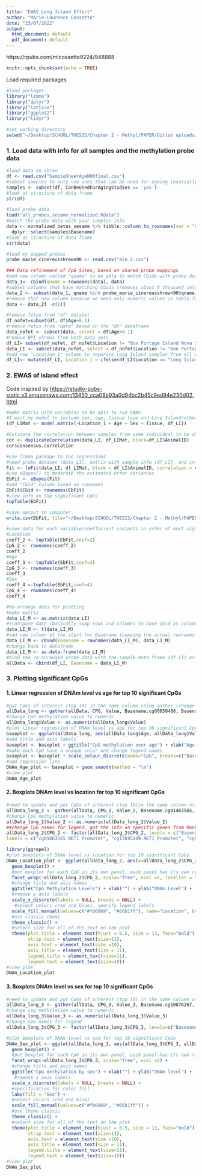 ```yaml
---
title: "EWAS Long Island Effect"
author: "Marie-Laurence Cossette"
date: "23/07/2022"
output:
  html_document: default
  pdf_document: default
---
```


https://rpubs.com/mlcossette9224/948888

```r
knitr::opts_chunk$set(echo = TRUE)
```

Load required packages

```r
#load packages
library("limma")
library("dplyr")
library("lattice")
library("ggplot2")
library("tidyr")

#set working directory
setwd("~/Desktop/SCHOOL/THESIS/Chapter 2 - Methyl/PAPER/Gitlab uploads/")
```

### 1. Load data with info for all samples and the methylation probe data

```r
#load data on shrew
df <- read.csv("SampleSheetAgeN90final.csv")
#subset samples to only use ones that can be used for ageing (basically remove ones that didn't pass QC)
samples <- subset(df, CanBeUsedForAgingStudies == 'yes') 
#look at structure of data frame
str(df)

#load probe data
load("all_probes_sesame_normalized.Rdata")
#match the probe data with your samples info
data <- normalized_betas_sesame %>% tibble::column_to_rownames(var = "CGid")%>%
  dplyr::select(samples$Basename)
#look at structure of data frame
str(data)

#load my mapped probes
probe_marie_cinereusshrewn90 <- read.csv("aln_2.csv")

### Data refinement of CpG Sites, based on shared probe mappings
#add new column called "qname" to be able to match CGids with probe data set 
data_1<- cbind(qname = rownames(data), data)
#subset columns that have matching CGids (removes about 8 thousand cols)
data_2 <- subset(data_1, qname %in% probe_marie_cinereusshrewn90$qname)
#remove that new column because we need only numeric values in table for matrix step coming up in a bit
data <- data_2[ -c(1)]

#remove fetus from "df" dataset
df_nofet=subset(df, df$Age>0.1)
#remove fetus from "data" based on the "df" dataframe
data_nofet <- subset(data, select = df$Age>0.1)
#remove BPI shrews from both data sets
df_LI= subset(df_nofet, df_nofet$Location != "Bon Portage Island Nova Scotia")
data_LI <- subset(data_nofet, select = df_nofet$Location != "Bon Portage Island Nova Scotia")
#add new "Location_1" column to separate Long Island samples from all others ("yes" = from Long Island)
df_LI<- mutate(df_LI, Location_1 = ifelse(df_LI$Location == "Long Island Nova Scotia", "yes", "no"))  
```

### 2. EWAS of island effect

Code inspired by <https://rstudio-pubs-static.s3.amazonaws.com/13450_cca08b93a0d94bc2b45c9ed94e230d02.html>

```r
#make matrix with variables to be able to run EWAS
#I want my model to include sex, age, tissue type and Long Island/others location
(df_LIMat <- model.matrix(~Location_1 + Age + Sex + Tissue, df_LI))
```

```r
#Estimate the correlation between samples from same individual to be able to include and account for it in regression model
cor <- duplicateCorrelation(data_LI, df_LIMat, block=df_LI$AnimalID)
cor$consensus.correlation
```

```r
#use limma package to run regressions
#need probe dataset (data_LI), matrix with sample info (df_LI), and info on duplicate correlation from above
Fit <- lmFit(data_LI, df_LIMat, block = df_LI$AnimalID, correlation = cor$consensus.correlation)
#use eBayes() to moderate the estimated error variances
EbFit <- eBayes(Fit)
#add "CGid" column based on rownames
EbFit$CGid <- rownames(EbFit)
#view info on top significant CpGs
topTable(EbFit)

#save output to computer
write.csv(EbFit, file="~/Desktop/SCHOOL/THESIS/Chapter 2 - Methyl/PAPER/Gitlab uploads/EWAS/EbFit_LongIsland_effect.csv")
```

```r
#view data for each variable/coefficient (outputs in order of most significant)
#Location
coeff_2 <- topTable(EbFit,coef=2)
CpG_2 <- rownames(coeff_2)
coeff_2
#Age
coeff_3 <- topTable(EbFit,coef=3)
CpG_3 <- rownames(coeff_3)
coeff_3
#Sex
coeff_4 <-topTable(EbFit,coef=4)
CpG_4 <- rownames(coeff_4)
coeff_4
```

```r
#Re-arrange data for plotting
#make matrix
data_LI_M <- as.matrix(data_LI)
#transpose data (basically swap rows and columns to have CGid as column and sample ID as rows)
data_LI_M <- t(data_LI_M)
#add new column at the start for Basename (copying the actual rownames and making a column out of it)
data_LI_M <- cbind(Basename = rownames(data_LI_M), data_LI_M)
#change back to dataframe
data_LI_M <- as.data.frame(data_LI_M)
#bind the re-arranged probe data with the sample data frame (df_LI) using the "Basename" column
allData <- cbind(df_LI, Basename = data_LI_M)
```

### 3. Plotting significant CpGs

#### 1. Linear regression of DNAm level vs age for top 10 significant CpGs

```r
#put CpGs of interest (top 10) in the same column using gather (change wide format to tall)
allData_long <- gather(allData, CPG, Value, Basename.cg00059486, Basename.cg19873240, Basename.cg03886239, Basename.cg03789886, Basename.cg02898094, Basename.cg26301436, Basename.cg15647667, Basename.cg08938156, Basename.cg13753818, Basename.cg15944967, factor_key=TRUE)
#change CpG methylation value to numeric
allData_long$Value <- as.numeric(allData_long$Value)
#plot linear regression of DNAm level vs age for top 10 significant CpGs
baseplot <- ggplot(allData_long, aes(allData_long$Age, allData_long$Value, color=allData_long$CPG)) + geom_point(size = 1)
#add title and axis labels
baseplot <- baseplot + ggtitle("CpG methylation over age") + xlab("Age (years)") + ylab("DNAm level")
#make each CpG have a unique color and change legend names
baseplot <- baseplot + scale_colour_discrete(name="CpG", breaks=c("Basename.cg00059486", "Basename.cg19873240", "Basename.cg03886239", "Basename.cg03789886", "Basename.cg02898094", "Basename.cg26301436", "Basename.cg15647667", "Basename.cg08938156", "Basename.cg13753818", "Basename.cg15944967"), labels=c("cg00059486", "cg19873240", "cg03886239", "cg03789886", "cg02898094", "cg26301436", "cg15647667", "cg08938156", "cg13753818", "cg15944967"))
#add regression line
DNAm_Age_plot <- baseplot + geom_smooth(method = "lm") 
#view plot
DNAm_Age_plot
```

#### 2. Boxplots DNAm level vs location for top 10 significant CpGs

```r
#need to update and put CpGs of interest (top 10)in the same column using gather (change wide format to tall)
allData_long_2 <- gather(allData, CPG_2, Value_2, Basename.cg01463565, Basename.cg13695149, Basename.cg09711113, Basename.cg09227150, Basename.cg11703808, Basename.cg17205049, Basename.cg12694663, Basename.cg22063749, Basename.cg20521676, Basename.cg00152260, factor_key=TRUE)
#change CpG methylation value to numeric
allData_long_2$Value_2 <- as.numeric(allData_long_2$Value_2)
##change CpG names for legend, got the info on specific genes from Manhattan plot scripts
allData_long_2$CPG_2 <- factor(allData_long_2$CPG_2, levels = c("Basename.cg01463565", "Basename.cg13695149", "Basename.cg09711113", "Basename.cg09227150", "Basename.cg11703808", "Basename.cg17205049", "Basename.cg12694663", "Basename.cg22063749", "Basename.cg20521676", "Basename.cg00152260"), 
labels = c("cg01463565 NET1_Promoter", "cg13695149 NET1_Promoter", "cg09711113 TM256_Promoter", "cg09227150", "cg11703808 EWS_Exon", "cg17205049", "cg12694663", "cg22063749 UBP54_Intron", "cg20521676 PARVA_Exon", "cg00152260 PO4F3_Intron"))

library(ggrepel)
#plot boxplots of DNAm level vs location for top 10 significant CpGs 
DNAm_Location_plot <- ggplot(allData_long_2, aes(x=allData_long_2$CPG_2, allData_long_2$Value_2, fill=allData_long_2$Location_1)) +
  geom_boxplot() + 
  #put boxplot for each CpG in its own panel, each panel has its own range of values for the y axis, put 5 side by side per row and edit labeller to avoid cropped text
  facet_wrap(~allData_long_2$CPG_2, scale="free", ncol =5, labeller = label_wrap_gen(10)) +
  #change title and axis names
  ggtitle("CpG Methylation Levels") + xlab("") + ylab("DNAm Level") +
  #remove x axis labels
  scale_x_discrete(labels = NULL, breaks = NULL) + 
   #select colors (red and blue), specify legend labels
  scale_fill_manual(values=c("#fb6869", "#66b1ff"), name="Location", breaks=c("no", "yes"), labels=c("Other", "Long Island")) +
  #use classic theme
  theme_classic() +
  #select size for all of the text on the plot
  theme(plot.title = element_text(hjust = 0.5, size = 13, face="bold"),
        strip.text = element_text(size=11),
        axis.text = element_text(size =10),
        axis.title = element_text(size = 11),
        legend.title = element_text(size=11),
        legend.text = element_text(size=10))
#view plot
DNAm_Location_plot
```

#### 3. Boxplots DNAm level vs sex for top 10 significant CpGs

```r
#need to update and put CpGs of interest (top 10) in the same column using gather (change wide format to tall)
allData_long_3 <- gather(allData, CPG_3, Value_3, Basename.cg10876267, Basename.cg21064897, Basename.cg13324140, Basename.cg04927657, Basename.cg13102615, Basename.cg11115577, Basename.cg15281901, Basename.cg13842554, Basename.cg01042193, Basename.cg07121495, factor_key=TRUE)
#change cpg methylation value to numeric
allData_long_3$Value_3 <- as.numeric(allData_long_3$Value_3)
#change CpG names for legend
allData_long_3$CPG_3 <- factor(allData_long_3$CPG_3, levels=c("Basename.cg10876267", "Basename.cg21064897", "Basename.cg13324140", "Basename.cg04927657", "Basename.cg13102615", "Basename.cg11115577", "Basename.cg15281901", "Basename.cg13842554", "Basename.cg01042193", "Basename.cg07121495"),labels = c("cg10876267", "cg21064897", "cg13324140", "cg04927657", "cg13102615", "cg11115577", "cg15281901", "cg13842554", "cg01042193", "cg07121495"))

#plot boxplots of DNAm level vs sex for top 10 significant CpGs
DNAm_Sex_plot <- ggplot(allData_long_3, aes(allData_long_3$CPG_3, allData_long_3$Value_3, fill=allData_long_3$Sex)) + 
  geom_boxplot() + 
  #put boxplot for each CpG in its own panel, each panel has its own range of values for the y axis and put 5 side by side per row
  facet_wrap(~allData_long_3$CPG_3, scale="free", ncol =5) +
  #change title and axis names
  ggtitle("CpG methylation by sex") + xlab("") + ylab("DNAm level") +
   #remove x axis labels
  scale_x_discrete(labels = NULL, breaks = NULL) + 
  #specification for color fill 
  labs(fill = "Sex") + 
  #select colors (red and blue)
  scale_fill_manual(values=c("#fb6869", "#66b1ff")) +
  #use theme classic
  theme_classic() +
  #select size for all of the text on the plot
  theme(plot.title = element_text(hjust = 0.5, size = 13, face="bold"),
        strip.text = element_text(size=11),
        axis.text = element_text(size =10),
        axis.title = element_text(size = 11),
        legend.title = element_text(size=11),
        legend.text = element_text(size=10))
#view plot
DNAm_Sex_plot
```
